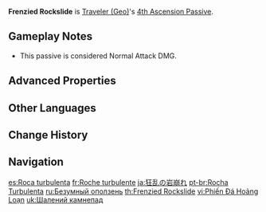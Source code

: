 {{Talent Infobox
|character     = Traveler (Geo)
|type          = 4th Ascension Passive
|image         = Talent Frenzied Rockslide.png
|info          = The final hit of a [[Foreign Rockblade|Normal Attack]] combo triggers a collapse, dealing 60% of ATK as {{Color|[[AoE]] Geo DMG}}.
|scale_att1    = ATK
|utility1      = Effect Triggered by Normal Attack Use
}}
'''Frenzied Rockslide''' is [[Traveler (Geo)]]'s [[4th Ascension Passive]].

==Gameplay Notes==
*This passive is considered Normal Attack DMG.

==Advanced Properties==
{{Advanced Properties
|title   = Collapse
|gu      = 1U
|icdtag  = none
|poise   = 13.5
|impulse = 2
|blunt   = 1
}}

==Other Languages==
{{Other Languages
|en      = Frenzied Rockslide
|zhs     = 狂乱的崩岩
|zhs_rm  = Kuángluàn de Bēng Yán
|zht     = 狂亂的崩岩
|zht_rm  = Kuángluàn de Bēng Yán
|zh_tl   = Frenzied Rockslide
|ja      = 狂乱の岩崩れ
|ja_rm   = Kyouran no Iwakuzure
|ja_tl   = Frenzied Rockslide
|ko      = 광란의 붕암
|ko_rm   = Gwangran-ui Bung'am
|ko_tl   = Rampaged Collapsed Rock
|es      = Roca turbulenta
|es_tl   = Turbulent Rock
|fr      = Roche turbulente
|fr_tl   = Turbulent Rock
|ru      = Безумный оползень
|ru_tl   = Reckless Landslide
|th      = Frenzied Rockslide
|vi      = Phiến Đá Hoảng Loạn
|vi_tl   = Frantic Rock Slab
|de      = Rasanter Erdrutsch
|de_tl   = Rapid Landslide
|id      = Frenzied Rockslide
|pt      = Rocha Turbulenta
|pt_tl   = Turbulent Rock
|tr      = Çılgınca Yuvarlanan Kayalar
|tr_tl   = Frantic Rockslide
|it      = Smottamento frenetico
|it_tl   = Frantic Landslide
}}

==Change History==
{{Change History|1.0}}
{{clr}}
==Navigation==
{{Talent Navbox|Traveler (Geo)}}

[[es:Roca turbulenta]]
[[fr:Roche turbulente]]
[[ja:狂乱の岩崩れ]]
[[pt-br:Rocha Turbulenta]]
[[ru:Безумный оползень]]
[[th:Frenzied Rockslide]]
[[vi:Phiến Đá Hoảng Loạn]]
[[uk:Шалений камнепад]]
